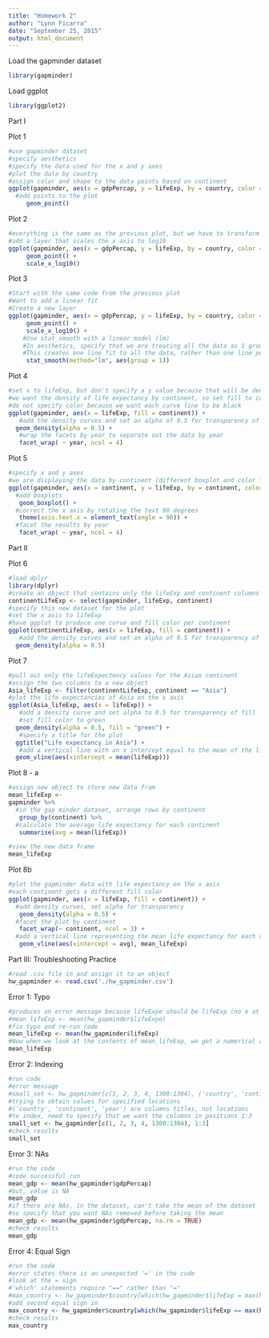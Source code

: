 ```yaml
---
title: "Homework 2"
author: "Lynn Ficarra"
date: "September 25, 2015"
output: html_document
---
```


Load the gapminder dataset
```r
library(gapminder)
```
Load ggplot
```r
library(ggplot2)
```
Part I  

Plot 1  
```r
#use gapminder dataset
#specify aesthetics
#specify the data used for the x and y axes 
#plot the data by country
#assign color and shape to the data points based on continent
ggplot(gapminder, aes(x = gdpPercap, y = lifeExp, by = country, color = continent, shape = continent)) + 
  #add points to the plot
     geom_point()
```  
     
Plot 2  
```r
#everything is the same as the previous plot, but we have to transform the x axis
#add a layer that scales the x axis to log10
ggplot(gapminder, aes(x = gdpPercap, y = lifeExp, by = country, color = continent, shape = continent)) + 
     geom_point() +
     scale_x_log10()
```
  
Plot 3  
```r
#Start with the same code from the previous plot
#Want to add a linear fit
#Create a new layer
ggplot(gapminder, aes(x = gdpPercap, y = lifeExp, by = country, color = continent, shape = continent)) +
     geom_point() +
     scale_x_log10() +
    #Use stat_smooth with a linear model (lm)
    #In aesthetics, specify that we are treating all the data as 1 group
    #This creates one line fit to all the data, rather than one line per continent
     stat_smooth(method="lm", aes(group = 1))
```    
  
Plot 4    
```r
#set x to lifeExp, but don't specify a y value because that will be density
#we want the density of life expectancy by continent, so set fill to continent so the density curves will each be filled
#do not specify color because we want each curve line to be black
ggplot(gapminder, aes(x = lifeExp, fill = continent)) + 
   #add the density curves and set an alpha of 0.5 for transparency of overlapping data
  geom_density(alpha = 0.5) +
   #wrap the facets by year to separate out the data by year
   facet_wrap( ~ year, ncol = 4)
```
  
Plot 5  
```r
#specify x and y axes
#we are displaying the data by continent (different boxplot and color for each continent)
ggplot(gapminder, aes(x = continent, y = lifeExp, by = continent, color = continent)) +
  #add boxplots
   geom_boxplot() +
  #correct the x axis by rotating the text 90 degrees 
   theme(axis.text.x = element_text(angle = 90)) +
  #facet the results by year
   facet_wrap( ~ year, ncol = 4)
```
  
Part II   
  
Plot 6  
```r
#load dplyr 
library(dplyr)
#create an object that contains only the lifeExp and continent columns from the gapminder dataset
continentLifeExp <- select(gapminder, lifeExp, continent)
#specify this new dataset for the plot
#set the x axis to lifeExp
#have ggplot to produce one curve and fill color per continent
ggplot(continentLifeExp, aes(x = lifeExp, fill = continent)) + 
   #add the density curves and set an alpha of 0.5 for transparency of overlapping data
  geom_density(alpha = 0.5)
```
  
Plot 7  
```r
#pull out only the lifeExpectency values for the Asian continent
#assign the two columns to a new object
Asia_lifeExp <- filter(continentLifeExp, continent == "Asia")
#plot the life expectancies of Asia on the x axis
ggplot(Asia_lifeExp, aes(x = lifeExp)) + 
   #add a density curve and set alpha to 0.5 for transparency of fill
   #set fill color to green
  geom_density(alpha = 0.5, fill = "green") +
   #specify a title for the plot
  ggtitle("Life expectancy in Asia") + 
   #add a vertical line with an x intercept equal to the mean of the life expectency data
  geom_vline(aes(xintercept = mean(lifeExp)))
```
  
Plot 8 - a  
```r
#assign new object to store new data fram
mean_lifeExp <- 
gapminder %>%
  #in the gap minder dataset, arrange rows by continent
   group_by(continent) %>%
  #calculate the average life expectancy for each continent
   summarise(avg = mean(lifeExp))

#view the new data frame
mean_lifeExp

```
  
Plot 8b  
```r
#plot the gapminder data with life expectancy on the x axis
#each continent gets a different fill color
ggplot(gapminder, aes(x = lifeExp, fill = continent)) +
  #add density curves, set alpha for transparency
   geom_density(alpha = 0.5) +
  #facet the plot by continent
   facet_wrap(~ continent, ncol = 3) +
  #add a vertical line representing the mean life expectancy for each continent
   geom_vline(aes(xintercept = avg), mean_lifeExp)
```
  
Part III: Troubleshooting Practice  
```r
#read .csv file in and assign it to an object
hw_gapminder <- read.csv('./hw_gapminder.csv')
```
Error 1: Typo
```r
#produces an error message because lifeExpe should be lifeExp (no e at the end)
#mean_lifeExp <- mean(hw_gapminder$lifeExpe)
#fix typo and re-run code
mean_lifeExp <- mean(hw_gapminder$lifeExp)
#Now when we look at the contents of mean_lifeExp, we get a numerical answer
mean_lifeExp
```
Error 2: Indexing
```r
#run code
#error message
#small_set <- hw_gapminder[c(1, 2, 3, 4, 1300:1304), ('country', 'continent', 'year')]
#trying to obtain values for specified locations
#('country', 'continent', 'year') are columns titles, not locations
#to index, need to specify that we want the columns in positions 1:3
small_set <- hw_gapminder[c(1, 2, 3, 4, 1300:1304), 1:3]
#check results
small_set
```
Error 3: NAs
```r
#run the code
#code successful run
mean_gdp <- mean(hw_gapminder$gdpPercap)
#but, value is NA
mean_gdp
#if there are NAs, in the dataset, can't take the mean of the dataset
#so specify that you want NAs removed before taking the mean
mean_gdp <- mean(hw_gapminder$gdpPercap, na.rm = TRUE)
#check results
mean_gdp
```
Error 4: Equal Sign
```r
#run the code
#error states there is an unexpected '=' in the code
#look at the = sign
#'which' statements require "==" rather than "="
#max_country <- hw_gapminder$country[which(hw_gapminder$lifeExp = max(hw_gapminder$lifeExp))]
#add second equal sign in
max_country <- hw_gapminder$country[which(hw_gapminder$lifeExp == max(hw_gapminder$lifeExp))]
#check results
max_country
```
